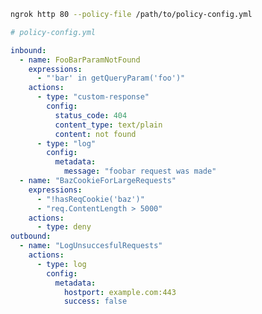 ```bash
ngrok http 80 --policy-file /path/to/policy-config.yml
```

```yaml
# policy-config.yml

inbound:
  - name: FooBarParamNotFound
    expressions:
      - "'bar' in getQueryParam('foo')"
    actions:
      - type: "custom-response"
        config:
          status_code: 404
          content_type: text/plain
          content: not found
      - type: "log"
        config:
          metadata:
            message: "foobar request was made"
  - name: "BazCookieForLargeRequests"
    expressions:
      - "!hasReqCookie('baz')"
      - "req.ContentLength > 5000"
    actions:
      - type: deny
outbound:
  - name: "LogUnsuccesfulRequests"
    actions:
      - type: log
        config:
          metadata:
            hostport: example.com:443
            success: false
```

